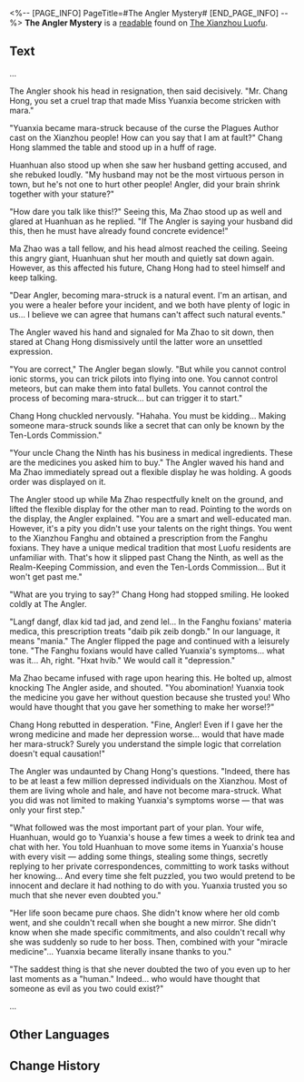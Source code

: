 <%-- [PAGE_INFO]
PageTitle=#The Angler Mystery#
[END_PAGE_INFO] --%>
{{Readable Infobox
|id           = 168
|partIds      = 190356
|title        = 
|image        = Item Xianzhou Parchment.png
|world        = The Xianzhou Luofu
|parts        = 1
|author       = <!--to be added-->
|description  = A famous detective novel series on Xianzhou. The novel tells the story of a detective who turns into a child after being force-fed poison, and who solves a series of murder mysteries.
|part1        = Case 1: Stricken with Mara
|source1      = {{cx|Source missing}}
|characters   = 
|factions     = 
}}
'''The Angler Mystery''' is a [[readable]] found on [[The Xianzhou Luofu]].
<!--
==Location==
{{Map Embed|<map name>|<marker id>}}
-->
==Text==
...

The Angler shook his head in resignation, then said decisively. "Mr. Chang Hong, you set a cruel trap that made Miss Yuanxia become stricken with mara."

"Yuanxia became mara-struck because of the curse the Plagues Author cast on the Xianzhou people! How can you say that I am at fault?" Chang Hong slammed the table and stood up in a huff of rage.

Huanhuan also stood up when she saw her husband getting accused, and she rebuked loudly. "My husband may not be the most virtuous person in town, but he's not one to hurt other people! Angler, did your brain shrink together with your stature?"

"How dare you talk like this!?" Seeing this, Ma Zhao stood up as well and glared at Huanhuan as he replied. "If The Angler is saying your husband did this, then he must have already found concrete evidence!"

Ma Zhao was a tall fellow, and his head almost reached the ceiling. Seeing this angry giant, Huanhuan shut her mouth and quietly sat down again. However, as this affected his future, Chang Hong had to steel himself and keep talking.

"Dear Angler, becoming mara-struck is a natural event. I'm an artisan, and you were a healer before your incident, and we both have plenty of logic in us... I believe we can agree that humans can't affect such natural events."

The Angler waved his hand and signaled for Ma Zhao to sit down, then stared at Chang Hong dismissively until the latter wore an unsettled expression.

"You are correct," The Angler began slowly. "But while you cannot control ionic storms, you can trick pilots into flying into one. You cannot control meteors, but can make them into fatal bullets. You cannot control the process of becoming mara-struck... but can trigger it to start."

Chang Hong chuckled nervously. "Hahaha. You must be kidding... Making someone mara-struck sounds like a secret that can only be known by the Ten-Lords Commission."

"Your uncle Chang the Ninth has his business in medical ingredients. These are the medicines you asked him to buy." The Angler waved his hand and Ma Zhao immediately spread out a flexible display he was holding. A goods order was displayed on it.

The Angler stood up while Ma Zhao respectfully knelt on the ground, and lifted the flexible display for the other man to read. Pointing to the words on the display, the Angler explained. "You are a smart and well-educated man. However, it's a pity you didn't use your talents on the right things. You went to the Xianzhou Fanghu and obtained a prescription from the Fanghu foxians. They have a unique medical tradition that most Luofu residents are unfamiliar with. That's how it slipped past Chang the Ninth, as well as the Realm-Keeping Commission, and even the Ten-Lords Commission... But it won't get past me."

"What are you trying to say?" Chang Hong had stopped smiling. He looked coldly at The Angler.

"Langf dangf, dlax kid tad jad, and zend lel... In the Fanghu foxians' materia medica, this prescription treats "daib pik zeib dongb." In our language, it means "mania." The Angler flipped the page and continued with a leisurely tone. "The Fanghu foxians would have called Yuanxia's symptoms... what was it... Ah, right. "Hxat hvib." We would call it "depression."

Ma Zhao became infused with rage upon hearing this. He bolted up, almost knocking The Angler aside, and shouted. "You abomination! Yuanxia took the medicine you gave her without question because she trusted you! Who would have thought that you gave her something to make her worse!?"

Chang Hong rebutted in desperation. "Fine, Angler! Even if I gave her the wrong medicine and made her depression worse... would that have made her mara-struck? Surely you understand the simple logic that correlation doesn't equal causation!"

The Angler was undaunted by Chang Hong's questions. "Indeed, there has to be at least a few million depressed individuals on the Xianzhou. Most of them are living whole and hale, and have not become mara-struck. What you did was not limited to making Yuanxia's symptoms worse &mdash; that was only your first step."

"What followed was the most important part of your plan. Your wife, Huanhuan, would go to Yuanxia's house a few times a week to drink tea and chat with her. You told Huanhuan to move some items in Yuanxia's house with every visit &mdash; adding some things, stealing some things, secretly replying to her private correspondences, committing to work tasks without her knowing... And every time she felt puzzled, you two would pretend to be innocent and declare it had nothing to do with you. Yuanxia trusted you so much that she never even doubted you."

"Her life soon became pure chaos. She didn't know where her old comb went, and she couldn't recall when she bought a new mirror. She didn't know when she made specific commitments, and also couldn't recall why she was suddenly so rude to her boss. Then, combined with your "miracle medicine"... Yuanxia became literally insane thanks to you."

"The saddest thing is that she never doubted the two of you even up to her last moments as a "human." Indeed... who would have thought that someone as evil as you two could exist?"

...

<!--
==Trivia==
* 
-->
==Other Languages==
{{Other Languages
|en   = The Angler Mystery
|zhs  = 渔公案
|zht  = 漁公案
|ja   = 漁公事件簿
|ko   = 어부 사건
|es   = Los casos del detective Yu
|fr   = Le mystère du pêcheur
|ru   = Загадка рыбака
|th   = คดีของ Angler
|vi   = Vụ Án Ngư Công
|de   = Das Angler-Mysterium
|id   = Misteri Nelayan
|pt   = O Mistério do Pescador
}}

==Change History==
{{Change History|1.0}}
